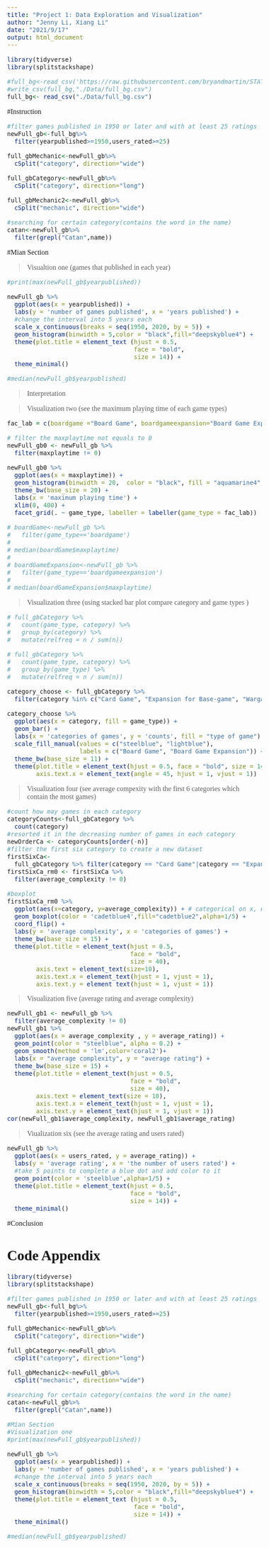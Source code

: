 ```yaml
---
title: "Project 1: Data Exploration and Visualization"
author: "Jenny Li, Xiang Li"
date: "2021/9/17"
output: html_document
---
```


<!--- Begin styling code. --->
<style type="text/css">
/* Whole document: */
body{
  font-family: "Palatino Linotype", "Book Antiqua", Palatino, serif;
  font-size: 12pt;
}
h1.title {
  font-size: 38px;
  text-align: center;
}
h4.author {
  font-size: 18px;
  text-align: center;
}
h4.date {
  font-size: 18px;
  text-align: center;
}
</style>
<!--- End styling code. --->
```r
library(tidyverse)
library(splitstackshape)
```


```r
#full_bg<-read_csv('https://raw.githubusercontent.com/bryandmartin/STAT155/master/docs/Projects/project1_bgdataviz/boa#rd_game_raw.csv')
#write_csv(full_bg,"./Data/full_bg.csv")
full_bg<- read_csv("./Data/full_bg.csv")
```
#Instruction

```r
#filter games published in 1950 or later and with at least 25 ratings
newFull_gb<-full_bg%>%
  filter(yearpublished>=1950,users_rated>=25)

full_gbMechanic<-newFull_gb%>%
  cSplit("category", direction="wide")

full_gbCategory<-newFull_gb%>%
  cSplit("category", direction="long")

full_gbMechanic2<-newFull_gb%>%
  cSplit("mechanic", direction="wide")

#searching for certain category(contains the word in the name)
catan<-newFull_gb%>%
  filter(grepl("Catan",name))
```


#Mian Section

>Visualtion one (games that published in each year)

```r
#print(max(newFull_gb$yearpublished))

newFull_gb %>%
  ggplot(aes(x = yearpublished)) +
  labs(y = 'number of games published', x = 'years published') +
  #change the interval into 5 years each
  scale_x_continuous(breaks = seq(1950, 2020, by = 5)) +
  geom_histogram(binwidth = 5,color = "black",fill="deepskyblue4") +
  theme(plot.title = element_text (hjust = 0.5,
                                   face = "bold",
                                   size = 14)) +
  theme_minimal()

#median(newFull_gb$yearpublished)
```
> Interpretation

>Visualization two (see the maximum playing time of each game types)

```r
fac_lab = c(boardgame ="Board Game", boardgameexpansion="Board Game Expansion")

# filter the maxplaytime not equals to 0
newFull_gb0 <- newFull_gb %>%
  filter(maxplaytime != 0)

newFull_gb0 %>%
  ggplot(aes(x = maxplaytime)) +
  geom_histogram(binwidth = 20,  color = "black", fill = "aquamarine4", position = "identity") +
  theme_bw(base_size = 20) +
  labs(x = 'maximum playing time') +
  xlim(0, 400) +
  facet_grid(. ~ game_type, labeller = labeller(game_type = fac_lab))

# boardGame<-newFull_gb %>%
#   filter(game_type=='boardgame')
# 
# median(boardGame$maxplaytime)
# 
# boardGameExpansion<-newFull_gb %>%
#   filter(game_type=='boardgameexpansion')
# 
# median(boardGameExpansion$maxplaytime)

```

>Visualization three (using stacked bar plot compare category and game types )

```r
# full_gbCategory %>%
#   count(game_type, category) %>%
#   group_by(category) %>%
#   mutate(relfreq = n / sum(n))

# full_gbCategory %>%
#   count(game_type, category) %>%
#   group_by(game_type) %>%
#   mutate(relfreq = n / sum(n))

category_choose <- full_gbCategory %>%
  filter(category %in% c("Card Game", "Expansion for Base-game", "Wargame", "Fantasy", "Fighting", "Science Fiction"))

category_choose %>%
  ggplot(aes(x = category, fill = game_type)) +
  geom_bar() +
  labs(x = 'categories of games', y = 'counts', fill = "type of game") +
  scale_fill_manual(values = c("steelblue", "lightblue"),
                    labels = c("Board Game", "Board Game Expansion")) +
  theme_bw(base_size = 11) +
  theme(plot.title = element_text(hjust = 0.5, face = "bold", size = 14),
        axis.text.x = element_text(angle = 45, hjust = 1, vjust = 1))

```


>Visualization four (see average compexity with the first 6 categories which contain the most games)

```r
#count how may games in each category
categoryCounts<-full_gbCategory %>%
  count(category)
#resorted it in the decreasing number of games in each category
newOrderCa <- categoryCounts[order(-n)]
#filter the first six category to create a new dataset
firstSixCa<-
  full_gbCategory %>% filter(category == "Card Game"|category == "Expansion for Base-game"|category == "Wargame"|category == "Fantasy"|category == "Fantasy"|category == "Fighting"|category == "Science Fiction")
firstSixCa_rm0 <- firstSixCa %>%
  filter(average_complexity != 0)

#boxplot
firstSixCa_rm0 %>%
  ggplot(aes(x=category, y=average_complexity)) + # categorical on x, quantitative on y
  geom_boxplot(color = 'cadetblue4',fill="cadetblue2",alpha=1/5) +
  coord_flip() +
  labs(y = 'average complexity', x = 'categories of games') +
  theme_bw(base_size = 15) +
  theme(plot.title = element_text(hjust = 0.5,
                                  face = "bold",
                                  size = 40),
        axis.text = element_text(size=10),
        axis.text.x = element_text(hjust = 1, vjust = 1),
        axis.text.y = element_text(hjust = 1, vjust = 1))

```

>Visualization five (average rating and average complexity)

```r
newFull_gb1 <- newFull_gb %>%
  filter(average_complexity != 0)
newFull_gb1 %>%
  ggplot(aes(x = average_complexity , y = average_rating)) +
  geom_point(color = "steelblue", alpha = 0.2) +
  geom_smooth(method = 'lm',color='coral2')+
  labs(x = "average complexity", y = "average rating") +
  theme_bw(base_size = 15) +
  theme(plot.title = element_text(hjust = 0.5,
                                  face = "bold",
                                  size = 40),
        axis.text = element_text(size = 10),
        axis.text.x = element_text(hjust = 1, vjust = 1),
        axis.text.y = element_text(hjust = 1, vjust = 1))
cor(newFull_gb1$average_complexity, newFull_gb1$average_rating)
```

>Viualization six (see the average rating and users rated)

```r
newFull_gb %>%
  ggplot(aes(x = users_rated, y = average_rating)) +
  labs(y = 'average rating', x = 'the number of users rated') +
  #take 5 points to complete a blue dot and add color to it
  geom_point(color = 'steelblue',alpha=1/5) +
  theme(plot.title = element_text(hjust = 0.5,
                                  face = "bold",
                                  size = 14)) +
  theme_minimal()
```


#Conclusion

# Code Appendix
```r
library(tidyverse)
library(splitstackshape)

#filter games published in 1950 or later and with at least 25 ratings
newFull_gb<-full_bg%>%
  filter(yearpublished>=1950,users_rated>=25)

full_gbMechanic<-newFull_gb%>%
  cSplit("category", direction="wide")

full_gbCategory<-newFull_gb%>%
  cSplit("category", direction="long")

full_gbMechanic2<-newFull_gb%>%
  cSplit("mechanic", direction="wide")

#searching for certain category(contains the word in the name)
catan<-newFull_gb%>%
  filter(grepl("Catan",name))

#Mian Section
#Visualization one
#print(max(newFull_gb$yearpublished))

newFull_gb %>%
  ggplot(aes(x = yearpublished)) +
  labs(y = 'number of games published', x = 'years published') +
  #change the interval into 5 years each
  scale_x_continuous(breaks = seq(1950, 2020, by = 5)) +
  geom_histogram(binwidth = 5,color = "black",fill="deepskyblue4") +
  theme(plot.title = element_text (hjust = 0.5,
                                   face = "bold",
                                   size = 14)) +
  theme_minimal()

#median(newFull_gb$yearpublished)
```
